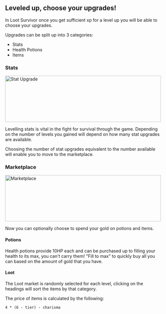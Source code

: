 ## Leveled up, choose your upgrades!

In Loot Survivor once you get sufficient xp for a level up you will be able to choose your upgrades.

Upgrades can be split up into 3 categories:

- Stats
- Health Potions
- Items

### Stats

<div style={{ display: 'flex', justifyContent: 'center' }}>
    <img src="/tutorial/stat-upgrade.png" alt="Stat Upgrade" width="100%" height="150" />
</div>

Levelling stats is vital in the fight for survival through the game. Depending on the number of levels you gained will depend on how many stat upgrades are available.

Choosing the number of stat upgrades equivalent to the number available will enable you to move to the marketplace.

### Marketplace

<div style={{ display: 'flex', justifyContent: 'center' }}>
    <img src="/tutorial/marketplace.png" alt="Marketplace" width="100%" height="150" />
</div>

Now you can optionally choose to spend your gold on potions and items.

#### Potions

Health potions provide 10HP each and can be purchased up to filling your health to its max, you can't carry them! "Fill to max" to quickly buy all you can based on the amount of gold that you have.

#### Loot

The Loot market is randomly selected for each level, clicking on the headings will sort the items by that category.

The price of items is calculated by the following:

`4 * (6 - tier) - charisma`